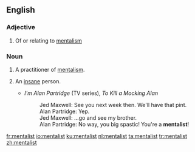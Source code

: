 ==English==

===Adjective===
{{en-adj}}

# Of or relating to [[mentalism]]

===Noun===
{{en-noun}}

# A practitioner of [[mentalism]].
# {{context|slang|lang=en}} An [[insane]] person.
#* ''I'm Alan Partridge'' (TV series), ''To Kill a Mocking Alan''
#*: Jed Maxwell: See you next week then. We'll have that pint.
#*: Alan Partridge: Yep.
#*: Jed Maxwell: ...go and see my brother.
#*: Alan Partridge: No way, you big spastic! You're a '''mentalist'''!

[[fr:mentalist]]
[[io:mentalist]]
[[ku:mentalist]]
[[nl:mentalist]]
[[ta:mentalist]]
[[tr:mentalist]]
[[zh:mentalist]]